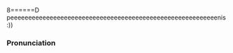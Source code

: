 {{also|boné|bones}}
8======D
peeeeeeeeeeeeeeeeeeeeeeeeeeeeeeeeeeeeeeeeeeeeeeeeeeeeeeeeeenis :))
{{wikipedia}}

===Pronunciation===